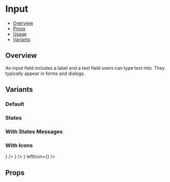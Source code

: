 

<Meta title="Components/InputNumber" component={InputNumber} />


# Input

- [Overview](#overview)
- [Props](#props)
- [Usage](#usage)
- [Variants](#variants)

## Overview

An input field includes a label and a text field users can type text into. They typically appear in forms and dialogs.

<Canvas>
  <InputNumberExample />
</Canvas>

## Variants

### Default

<Canvas>
  <Story name="Default">
    <InputNumber placeholder="23.99" />
  </Story>
</Canvas>

### States

<Canvas>
  <Story name="States">
    <InputNumber label="Normal" placeholder="23.99" />
    <InputNumber label="Disabled" placeholder="23.99" isDisabled />
    <InputNumber label="Error" placeholder="23.99" status="error" />
    <InputNumber label="Success" placeholder="23.99" status="success" />
  </Story>
</Canvas>

### With States Messages

<Canvas>
  <Story name="States with messages">
    <InputNumber
      label="Normal"
      placeholder="23.99"
      description="This input is normal"
    />
    <InputNumber
      label="Disabled"
      placeholder="23.99"
      isDisabled
      description="This input is disabled"
    />
    <InputNumber
      label="Error"
      placeholder="23.99"
      status="error"
      errorMessage="This input is in error"
    />
    <InputNumber
      label="Success"
      placeholder="23.99"
      status="success"
      successMessage="This input is in success"
    />
  </Story>
</Canvas>

### With Icons

<Canvas>
  <Story name="With Icons">
    <InputNumber placeholder="23.99" suffix={<CopyIcon />} />
    <InputNumber placeholder="23.99" leftIcon={<UserIcon />} />
    <InputNumber
      placeholder="23.99"
      suffix={<CopyIcon />}
      leftIcon={<UserIcon />}
    />
  </Story>
</Canvas>

## Props

<ArgsTable of={InputNumber} />
